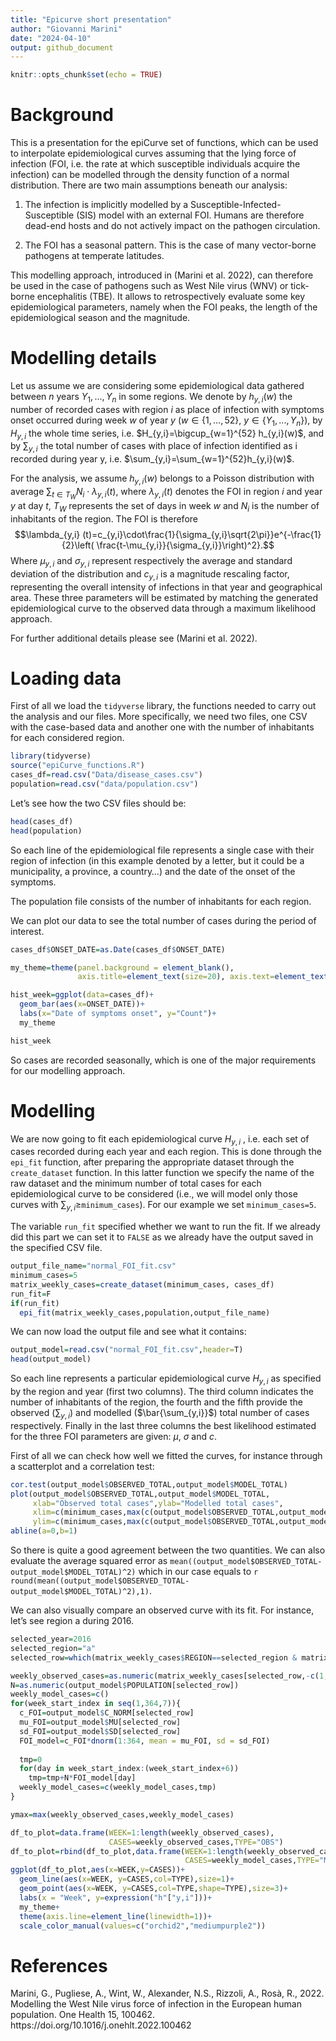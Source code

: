 ```yaml
---
title: "Epicurve short presentation"
author: "Giovanni Marini"
date: "2024-04-10"
output: github_document
---
```


```r
knitr::opts_chunk$set(echo = TRUE)
```

# Background

This is a presentation for the epiCurve set of functions, which can be used to interpolate epidemiological curves assuming that the lying force of infection (FOI, i.e. the rate at which susceptible individuals acquire the infection) can be modelled through the density function of a normal distribution. There are two main assumptions beneath our analysis:

1. The infection is implicitly modelled by a Susceptible-Infected-Susceptible (SIS) model with an external FOI. Humans are therefore dead-end hosts and do not actively impact on the pathogen circulation.

2. The FOI has a seasonal pattern. This is the case of many vector-borne pathogens at temperate latitudes.

This modelling approach, introduced in (Marini et al. 2022), can therefore be used in the case of pathogens such as West Nile virus (WNV) or tick-borne encephalitis (TBE). It allows to retrospectively evaluate some key epidemiological parameters, namely when the FOI peaks, the length of the epidemiological season and the magnitude. 

# Modelling details
Let us assume we are considering some epidemiological data gathered between $n$ years $Y_1, ..., Y_n$ in some regions. We denote by $h_{y,i}(w)$ the number of recorded cases with region $i$ as place of infection with symptoms onset occurred during week $w$ of year $y$ ($w\in\{1, …, 52\}$, $y\in\{Y_1, ..., Y_n\}$), by $H_{y,i}$ the whole time series, i.e. $H_{y,i}=\bigcup_{w=1}^{52} h_{y,i}(w)$, and by $\sum_{y,i}$ the total number of cases with place of infection identified as i recorded during year y, i.e. $\sum_{y,i}=\sum_{w=1}^{52}h_{y,i}(w)$.

For the analysis, we assume $h_{y,i}(w)$ belongs to a Poisson distribution with average $\sum_{t\in T_W} N_i \cdot \lambda_{y,i}(t)$, where $\lambda_{y,i}(t)$ denotes the FOI in region $i$ and year $y$ at day $t$, $T_W$ represents the set of days in week $w$ and $N_i$ is the number of inhabitants of the region. The FOI is therefore 
$$\lambda_{y,i} (t)=c_{y,i}\cdot\frac{1}{\sigma_{y,i}\sqrt{2\pi}}e^{-\frac{1}{2}\left( \frac{t-\mu_{y,i}}{\sigma_{y,i}}\right)^2}.$$
Where $\mu_{y,i}$ and $\sigma_{y,i}$ represent respectively the average and standard deviation of the distribution and $c_{y,i}$ is a magnitude rescaling factor, representing the overall intensity of infections in that year and geographical area. These three parameters will be estimated by matching the generated epidemiological curve to the observed data through a maximum likelihood approach. 

For further additional details please see (Marini et al. 2022).

# Loading data
First of all we load the `tidyverse` library, the functions needed to carry out the analysis and our files. More specifically, we need two files, one CSV with the case-based data and another one with the number of inhabitants for each considered region.
```r
library(tidyverse)
source("epiCurve_functions.R")
cases_df=read.csv("Data/disease_cases.csv")
population=read.csv("data/population.csv")
```
Let's see how the two CSV files should be:
```r
head(cases_df)
head(population)
```
So each line of the epidemiological file represents a single case with their region of infection (in this example denoted by a letter, but it could be a municipality, a province, a country...) and the date of the onset of the symptoms.

The population file consists of the number of inhabitants for each region.

We can plot our data to see the total number of cases during the period of interest.

```r
cases_df$ONSET_DATE=as.Date(cases_df$ONSET_DATE)

my_theme=theme(panel.background = element_blank(),
               axis.title=element_text(size=20), axis.text=element_text(size=16))

hist_week=ggplot(data=cases_df)+
  geom_bar(aes(x=ONSET_DATE))+
  labs(x="Date of symptoms onset", y="Count")+
  my_theme

hist_week
```

So cases are recorded seasonally, which is one of the major requirements for our modelling approach.

# Modelling
We are now going to fit each epidemiological curve $H_{y,i}$ , i.e. each set of cases recorded during each year and each region. This is done through the `epi_fit` function, after preparing the appropriate dataset through the `create_dataset` function. In this latter function we specify the name of the raw dataset and the minimum number of total cases for each epidemiological curve to be considered (i.e., we will model only those curves with $\sum_{y,i}\geq$`minimum_cases`). For our example we set `minimum_cases=5`.

The variable `run_fit` specified whether we want to run the fit. If we already did this part we can set it to `FALSE` as we already have the output saved in the specified CSV file.

```r
output_file_name="normal_FOI_fit.csv"
minimum_cases=5
matrix_weekly_cases=create_dataset(minimum_cases, cases_df)
run_fit=F
if(run_fit)
  epi_fit(matrix_weekly_cases,population,output_file_name)
```

We can now load the output file and see what it contains:
```r
output_model=read.csv("normal_FOI_fit.csv",header=T)
head(output_model)
```
So each line represents a particular epidemiological curve $H_{y,i}$ as specified by the region and year (first two columns). The third column indicates the number of inhabitants of the region, the fourth and the fifth provide the observed ($\sum_{y,i}$) and modelled ($\bar{\sum_{y,i}}$) total number of cases respectively. Finally in the last three columns the best likelihood estimated for the three FOI parameters are given: $\mu$, $\sigma$ and $c$.

First of all we can check how well we fitted the curves, for instance through a scatterplot and a correlation test:
```r
cor.test(output_model$OBSERVED_TOTAL,output_model$MODEL_TOTAL)
plot(output_model$OBSERVED_TOTAL,output_model$MODEL_TOTAL,
     xlab="Observed total cases",ylab="Modelled total cases",
     xlim=c(minimum_cases,max(c(output_model$OBSERVED_TOTAL,output_model$MODEL_TOTAL))),
     ylim=c(minimum_cases,max(c(output_model$OBSERVED_TOTAL,output_model$MODEL_TOTAL))))
abline(a=0,b=1)
```

So there is quite a good agreement between the two quantities. We can also evaluate the average squared error as `mean((output_model$OBSERVED_TOTAL-output_model$MODEL_TOTAL)^2)` which in our case equals to `r round(mean((output_model$OBSERVED_TOTAL-output_model$MODEL_TOTAL)^2),1)`.

We can also visually compare an observed curve with its fit. For instance, let's see region a during 2016.

```r
selected_year=2016
selected_region="a"
selected_row=which(matrix_weekly_cases$REGION==selected_region & matrix_weekly_cases$YEAR==selected_year)

weekly_observed_cases=as.numeric(matrix_weekly_cases[selected_row,-c(1,2)])
N=as.numeric(output_model$POPULATION[selected_row])
weekly_model_cases=c()
for(week_start_index in seq(1,364,7)){
  c_FOI=output_model$C_NORM[selected_row]
  mu_FOI=output_model$MU[selected_row]
  sd_FOI=output_model$SD[selected_row]
  FOI_model=c_FOI*dnorm(1:364, mean = mu_FOI, sd = sd_FOI)
  
  tmp=0
  for(day in week_start_index:(week_start_index+6))
    tmp=tmp+N*FOI_model[day]
  weekly_model_cases=c(weekly_model_cases,tmp)
}

ymax=max(weekly_observed_cases,weekly_model_cases)

df_to_plot=data.frame(WEEK=1:length(weekly_observed_cases),
                      CASES=weekly_observed_cases,TYPE="OBS")
df_to_plot=rbind(df_to_plot,data.frame(WEEK=1:length(weekly_observed_cases),
                                       CASES=weekly_model_cases,TYPE="MODEL"))
ggplot(df_to_plot,aes(x=WEEK,y=CASES))+
  geom_line(aes(x=WEEK, y=CASES,col=TYPE),size=1)+
  geom_point(aes(x=WEEK, y=CASES,col=TYPE,shape=TYPE),size=3)+
  labs(x = "Week", y=expression("h"["y,i"]))+
  my_theme+
  theme(axis.line=element_line(linewidth=1))+
  scale_color_manual(values=c("orchid2","mediumpurple2"))
```

# References
Marini, G., Pugliese, A., Wint, W., Alexander, N.S., Rizzoli, A., Rosà, R., 2022. Modelling the West Nile virus force of infection in the European human population. One Health 15, 100462. https://doi.org/10.1016/j.onehlt.2022.100462

